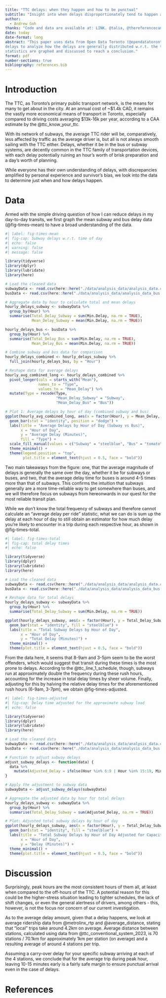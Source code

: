 ```yaml
---
title: "TTC delays: when they happen and how to be punctual"
subtitle: "Insight into when delays disproportionately tend to happen and related statistics"
author: 
  - Andrew Goh
thanks: "Code and data are available at: LINK. @talia, @thereferencecanbewhatever, @dplyr were used in this paper."
date: today
date-format: long
abstract: "This paper uses data from Open Data Toronto (@opendatatoronto) on TTC subway and bus
delays to analyze how the delays are generally distributed w.r.t. the time of day. Mean, total, and adjusted
statistics are graphed and discussed to reach a conclusion."
format: pdf
number-sections: true
bibliography: references.bib
---
```


# Introduction

The TTC, as Toronto's primary public transport network, is the means for many
to get about in the city. At an annual cost of ~$1.4k CAD, it remains the vastly more 
economical means of transport in Toronto, especially compared to driving costs
averaging $13k-16k per year, according to a CAA estimate by the @ttc_know_your_ttc.

With its network of subways, the average TTC rider will be, comparatively, less affected by traffic as
the average driver is, but all is not always smooth sailing with the TTC either. Delays, whether
it be in the bus or subway systems, are decently common in the TTC family of transportation devices,
with each delay potentially ruining an hour's worth of brisk preparation and a day's worth of planning.

While everyone has their own understanding of delays, with discrepancies amplified by personal
experience and survivor's bias, we look into the data to determine just when and how delays happen.

# Data {#sec-mydatasection}

Armed with the simple driving question of how I can reduce delays in my day-to-day transits,
we first graph the mean subway and bus delay data (@fig-times-mean) to have a broad understanding of the data.
```r
#| label: fig-times-mean
#| fig-cap: Subway delays w.r.t. time of day
#| echo: false
#| warning: false
#| message: false

library(tidyverse)
library(dplyr)
library(lubridate)
library(here)

# Load the cleaned data
subwayData <- read.csv(here::here("./data/analysis_data/analysis_data.csv"))
busData <- read.csv(here::here("./data/analysis_data/analysis_data_bus.csv"))

# Aggregate data by hour to calculate total and mean delays
hourly_delays_subway <- subwayData %>%
  group_by(Hour) %>%
  summarise(Total_Delay_Subway = sum(Min.Delay, na.rm = TRUE), 
            Mean_Delay_Subway = mean(Min.Delay, na.rm = TRUE))

hourly_delays_bus <- busData %>%
  group_by(Hour) %>%
  summarise(Total_Delay_Bus = sum(Min.Delay, na.rm = TRUE), 
            Mean_Delay_Bus = mean(Min.Delay, na.rm = TRUE))

# Combine subway and bus data for comparison
hourly_delays_combined <- hourly_delays_subway %>%
  full_join(hourly_delays_bus, by = "Hour")

# Reshape data for average delays
hourly_avg_combined_long <- hourly_delays_combined %>%
  pivot_longer(cols = starts_with("Mean"), 
               names_to = "Type", 
               values_to = "Mean_Delay") %>%
  mutate(Type = recode(Type, 
                       "Mean_Delay_Subway" = "Subway", 
                       "Mean_Delay_Bus" = "Bus"))

# Plot 1: Average delays by hour of day (combined subway and bus)
ggplot(hourly_avg_combined_long, aes(x = factor(Hour), y = Mean_Delay, fill = Type)) +
  geom_bar(stat = "identity", position = "dodge") +
  labs(title = "Average Delays by Hour of Day (Subway vs Bus)", 
       x = "Hour of Day", 
       y = "Average Delay (Minutes)", 
       fill = "Type") +
  scale_fill_manual(values = c("Subway" = "steelblue", "Bus" = "tomato")) +
  theme_minimal() +
  theme(legend.position = "top", 
        plot.title = element_text(hjust = 0.5, face = "bold"))
```
Two main takeaways from the figure: one, that the average magnitude of delays is generally the same over the day, whether it be for subways or buses, and two, that the average delay time for buses is around 4-5 times more than that of subways. This confirms the intuition that subways generally are a more time-reliable way to get somewhere than buses, and we will therefore focus on subways from hereonwards in our quest for the most reliable transit plan.

While we don't know the total frequency of subways and therefore cannot calculate an "average delay per ride" statistic, what we can do is sum up the delay at each hour of day to still obtain an estimator for how much delay you're likely to encounter in a trip during each respective hour, as shown in @fig-times-total. 
```r
#| label: fig-times-total
#| fig-cap: total delay times
#| echo: false

library(tidyverse)
library(dplyr)
library(lubridate)
library(here)

# Load the cleaned data
subwayData <- read.csv(here::here("./data/analysis_data/analysis_data.csv"))
busData <- read.csv(here::here("./data/analysis_data/analysis_data_bus.csv"))

# Reshape data for total delays
hourly_delays_subway <- subwayData %>%
  group_by(Hour) %>%
  summarise(Total_Delay_Subway = sum(Min.Delay, na.rm = TRUE))

ggplot(hourly_delays_subway, aes(x = factor(Hour), y = Total_Delay_Subway)) +
  geom_bar(stat = "identity", fill = "steelblue") +
  labs(title = "Total Subway Delays by Hour of Day", 
       x = "Hour of Day", 
       y = "Total Delay (Minutes)") +
  theme_minimal() +
  theme(plot.title = element_text(hjust = 0.5, face = "bold"))
```
From the data here, it seems that 8-9am and 3-5pm seem to be the worst offenders, which would suggest that
transit during these times is the most prone to delays. According to the @ttc_line_1_schedule, though, subways run at approximately double the frequency during these rush hours, accounting for the increase in total delay times by sheer volume. Finally, adjusting for this by halving the relative delay times for the aforementioned rush hours (6-9am, 3-7pm), we obtain @fig-times-adjusted.

```r
#| label: fig-times-adjusted
#| fig-cap: Delay time adjusted for the approximate subway load
#| echo: false

library(tidyverse)
library(dplyr)
library(lubridate)
library(here)

# Load the cleaned data
subwayData <- read.csv(here::here("./data/analysis_data/analysis_data.csv"))
busData <- read.csv(here::here("./data/analysis_data/analysis_data_bus.csv"))

# Function to adjust subway delays
adjust_subway_delays <- function(data) {
  data %>%
    mutate(Adjusted_Delay = ifelse(Hour %in% 6:9 | Hour %in% 15:19, Min.Delay / 2, Min.Delay))
}

# Apply the adjustment to subway data
subwayData <- adjust_subway_delays(subwayData)

# Aggregate the adjusted data by hour for total delays
hourly_delays_subway <- subwayData %>%
  group_by(Hour) %>%
  summarise(Total_Delay_Subway = sum(Adjusted_Delay, na.rm = TRUE))

# Plot: Adjusted total subway delays by hour of day
ggplot(hourly_delays_subway, aes(x = factor(Hour), y = Total_Delay_Subway)) +
  geom_bar(stat = "identity", fill = "steelblue") +
  labs(title = "Total Subway Delays by Hour of Day Adjusted for Capacity", 
       x = "Hour of Day", 
       y = "Delay (Minutes)") +
  theme_minimal() +
  theme(plot.title = element_text(hjust = 0.5, face = "bold"))

```

# Discussion

Surprisingly, peak hours are the most consistent hours of them all, at least when compared to the off-hours of the TTC.
A potential reason for this could be the higher-stress situation leading to tighter schedules, the lack of shift changes, or even the general alertness of drivers, among others - this, however, is not the focus nor concern of our current investigation.

As to the average delay amount, given that a delay happens, we look at average ridership data from @metrolinx_rtp and @average_distance, stating that "local" trips take around 4.2km on average. Average distance between stations, calculated using data from @ttc_conventional_system_2023, is 70 stations / 70.1km for approximately 1km per station (on average) and a resulting average of around 4 stations per trip. 

Assuming a carry-over delay for your specific subway arriving at each of the 4 stations, we conclude that for the average trip during peak hour, leaving 10-15 minutes early is a fairly safe margin to ensure punctual arrival even in the case of delays.
\newpage


# References
